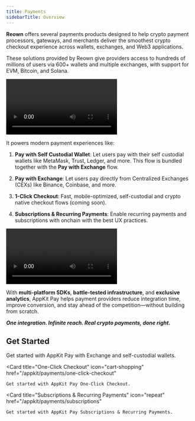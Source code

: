 ```yaml
---
title: Payments
sidebarTitle: Overview
---
```

**Reown** offers several payments products designed to help crypto payment processors, gateways, and merchants deliver the smoothest crypto checkout experience across wallets, exchanges, and Web3 applications.

These solutions provided by Reown give providers access to hundreds of millions of users via 600+ wallets and multiple exchanges, with support for EVM, Bitcoin, and Solana.

<Frame caption="AppKit Pay Demo">
<video
  controls
  autoPlay
  loop
  src="/images/appkit-pay-with-exchange.mp4"
></video>
</Frame>

It powers modern payment experiences like:

1. **Pay with Self Custodial Wallet**: Let users pay with their self custodial wallets like MetaMask, Trust, Ledger, and more. This flow is bundled together with the **Pay with Exchange** flow.

2. **Pay with Exchange**: Let users pay directly from Centralized Exchanges (CEXs) like Binance, Coinbase, and more.

3. **1-Click Checkout**: Fast, mobile-optimized, self-custodial and crypto native checkout flows (coming soon).

3. **Subscriptions & Recurring Payments**: Enable recurring payments and subscriptions with onchain with the best UX practices.

<Frame caption="AppKit Pay with Self Custodial Wallet Demo">
<video
  controls
  autoPlay
  loop
  src="/images/appkit-self-checkout.mp4"
></video>
</Frame>

With **multi-platform SDKs**, **battle-tested infrastructure**, and **exclusive analytics**, AppKit Pay helps payment providers reduce integration time, improve conversion, and stay ahead of the competition—without building from scratch.

***One integration. Infinite reach. Real crypto payments, done right.***

## Get Started

<CardGroup cols={3}>
  <Card title="Pay with Exchange and Self Custodial Wallets" icon="money-check-dollar" href="/appkit/payments/pay-with-exchange">
    Get started with AppKit Pay with Exchange and self-custodial wallets.
  </Card>

  <Card
    title="One-Click Checkout"
    icon="cart-shopping"
    href="/appkit/payments/one-click-checkout"
  >
    Get started with AppKit Pay One-Click Checkout.
  </Card>

  <Card
    title="Subscriptions & Recurring Payments"
    icon="repeat"
    href="/appkit/payments/subscriptions"
  >
    Get started with AppKit Pay Subscriptions & Recurring Payments.
  </Card>
</CardGroup>
